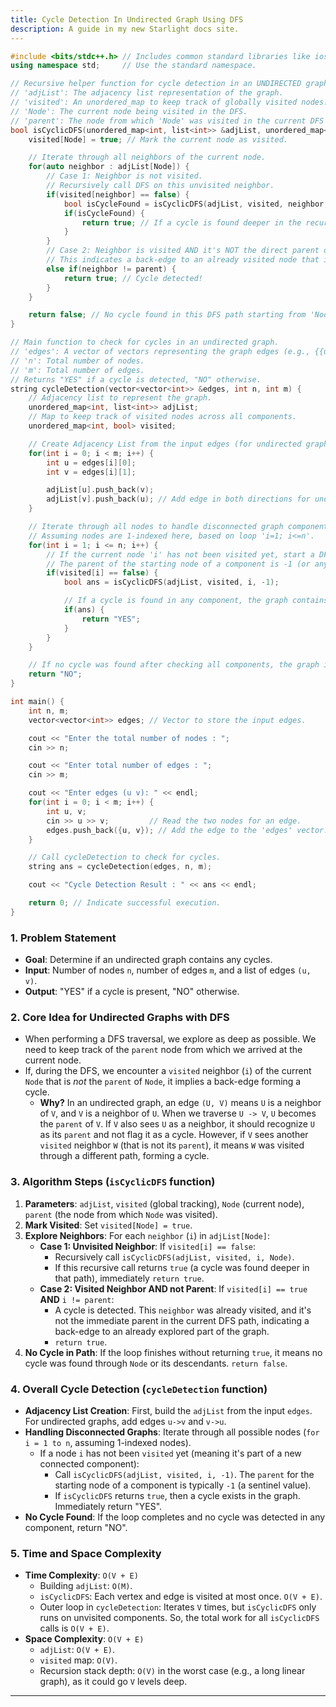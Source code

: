 ```yaml
---
title: Cycle Detection In Undirected Graph Using DFS
description: A guide in my new Starlight docs site.
---
```


```cpp
#include <bits/stdc++.h> // Includes common standard libraries like iostream, unordered_map, list, vector.
using namespace std;     // Use the standard namespace.

// Recursive helper function for cycle detection in an UNDIRECTED graph using DFS.
// 'adjList': The adjacency list representation of the graph.
// 'visited': An unordered_map to keep track of globally visited nodes.
// 'Node': The current node being visited in the DFS.
// 'parent': The node from which 'Node' was visited in the current DFS path.
bool isCyclicDFS(unordered_map<int, list<int>> &adjList, unordered_map<int, bool> &visited, int Node, int parent) {
    visited[Node] = true; // Mark the current node as visited.

    // Iterate through all neighbors of the current node.
    for(auto neighbor : adjList[Node]) {
        // Case 1: Neighbor is not visited.
        // Recursively call DFS on this unvisited neighbor.
        if(visited[neighbor] == false) {
            bool isCycleFound = isCyclicDFS(adjList, visited, neighbor, Node); // Pass current Node as parent.
            if(isCycleFound) {
                return true; // If a cycle is found deeper in the recursion, propagate 'true'.
            }
        }
        // Case 2: Neighbor is visited AND it's NOT the direct parent of the current node.
        // This indicates a back-edge to an already visited node that is not the immediate source, hence a cycle.
        else if(neighbor != parent) {
            return true; // Cycle detected!
        }
    }

    return false; // No cycle found in this DFS path starting from 'Node'.
}

// Main function to check for cycles in an undirected graph.
// 'edges': A vector of vectors representing the graph edges (e.g., {{u,v}, {x,y}}).
// 'n': Total number of nodes.
// 'm': Total number of edges.
// Returns "YES" if a cycle is detected, "NO" otherwise.
string cycleDetection(vector<vector<int>> &edges, int n, int m) {
    // Adjacency list to represent the graph.
    unordered_map<int, list<int>> adjList;
    // Map to keep track of visited nodes across all components.
    unordered_map<int, bool> visited;

    // Create Adjacency List from the input edges (for undirected graph).
    for(int i = 0; i < m; i++) {
        int u = edges[i][0];
        int v = edges[i][1];

        adjList[u].push_back(v);
        adjList[v].push_back(u); // Add edge in both directions for undirected graph.
    }

    // Iterate through all nodes to handle disconnected graph components.
    // Assuming nodes are 1-indexed here, based on loop 'i=1; i<=n'.
    for(int i = 1; i <= n; i++) {
        // If the current node 'i' has not been visited yet, start a DFS from it.
        // The parent of the starting node of a component is -1 (or any invalid node ID).
        if(visited[i] == false) {
            bool ans = isCyclicDFS(adjList, visited, i, -1);

            // If a cycle is found in any component, the graph contains a cycle.
            if(ans) {
                return "YES";
            }
        }
    }

    // If no cycle was found after checking all components, the graph is acyclic.
    return "NO";
}

int main() {
    int n, m;
    vector<vector<int>> edges; // Vector to store the input edges.

    cout << "Enter the total number of nodes : ";
    cin >> n;

    cout << "Enter total number of edges : ";
    cin >> m;

    cout << "Enter edges (u v): " << endl;
    for(int i = 0; i < m; i++) {
        int u, v;
        cin >> u >> v;         // Read the two nodes for an edge.
        edges.push_back({u, v}); // Add the edge to the 'edges' vector.
    }

    // Call cycleDetection to check for cycles.
    string ans = cycleDetection(edges, n, m);

    cout << "Cycle Detection Result : " << ans << endl;

    return 0; // Indicate successful execution.
}
```

### 1\. Problem Statement

  * **Goal**: Determine if an undirected graph contains any cycles.
  * **Input**: Number of nodes `n`, number of edges `m`, and a list of edges `(u, v)`.
  * **Output**: "YES" if a cycle is present, "NO" otherwise.

### 2\. Core Idea for Undirected Graphs with DFS

  * When performing a DFS traversal, we explore as deep as possible. We need to keep track of the `parent` node from which we arrived at the current node.
  * If, during the DFS, we encounter a `visited` neighbor (`i`) of the current `Node` that is *not* the `parent` of `Node`, it implies a back-edge forming a cycle.
      * **Why?** In an undirected graph, an edge `(U, V)` means `U` is a neighbor of `V`, and `V` is a neighbor of `U`. When we traverse `U -> V`, `U` becomes the `parent` of `V`. If `V` also sees `U` as a neighbor, it should recognize `U` as its `parent` and not flag it as a cycle. However, if `V` sees another `visited` neighbor `W` (that is not its `parent`), it means `W` was visited through a different path, forming a cycle.

### 3\. Algorithm Steps (`isCyclicDFS` function)

1.  **Parameters**: `adjList`, `visited` (global tracking), `Node` (current node), `parent` (the node from which `Node` was visited).
2.  **Mark Visited**: Set `visited[Node] = true`.
3.  **Explore Neighbors**: For each `neighbor` (`i`) in `adjList[Node]`:
      * **Case 1: Unvisited Neighbor**: If `visited[i] == false`:
          * Recursively call `isCyclicDFS(adjList, visited, i, Node)`.
          * If this recursive call returns `true` (a cycle was found deeper in that path), immediately `return true`.
      * **Case 2: Visited Neighbor AND not Parent**: If `visited[i] == true` **AND** `i != parent`:
          * A cycle is detected. This `neighbor` was already visited, and it's not the immediate parent in the current DFS path, indicating a back-edge to an already explored part of the graph.
          * `return true`.
4.  **No Cycle in Path**: If the loop finishes without returning `true`, it means no cycle was found through `Node` or its descendants. `return false`.

### 4\. Overall Cycle Detection (`cycleDetection` function)

  * **Adjacency List Creation**: First, build the `adjList` from the input `edges`. For undirected graphs, add edges `u->v` and `v->u`.
  * **Handling Disconnected Graphs**: Iterate through all possible nodes (`for i = 1 to n`, assuming 1-indexed nodes).
      * If a node `i` has not been `visited` yet (meaning it's part of a new connected component):
          * Call `isCyclicDFS(adjList, visited, i, -1)`. The `parent` for the starting node of a component is typically `-1` (a sentinel value).
          * If `isCyclicDFS` returns `true`, then a cycle exists in the graph. Immediately return "YES".
  * **No Cycle Found**: If the loop completes and no cycle was detected in any component, return "NO".

### 5\. Time and Space Complexity

  * **Time Complexity**: `O(V + E)`
      * Building `adjList`: `O(M)`.
      * `isCyclicDFS`: Each vertex and edge is visited at most once. `O(V + E)`.
      * Outer loop in `cycleDetection`: Iterates `V` times, but `isCyclicDFS` only runs on unvisited components. So, the total work for all `isCyclicDFS` calls is `O(V + E)`.
  * **Space Complexity**: `O(V + E)`
      * `adjList`: `O(V + E)`.
      * `visited` map: `O(V)`.
      * Recursion stack depth: `O(V)` in the worst case (e.g., a long linear graph), as it could go `V` levels deep.

-----


